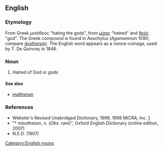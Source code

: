 ==English==
{{wikipedia|Misotheism}}
===Etymology===
From Greek μισόθεος "hating the gods", from [[μίσος]] "hatred" and  [[θεός]]  "god". The Greek compound is found in Aeschylus (''Agamemnon'' 1090; compare [[dystheism]]). The English word appears as a nonce-coinage, used by T. De Quincey in 1846.

===Noun===
{{en-noun|-}}

# {{cx|obsolete|rare|lang=en}} Hatred of God or gods

====See also====
* [[maltheism]]

===References===
* Webster's Revised Unabridged Dictionary, 1996, 1998 MICRA, Inc. [http://dictionary.reference.com/browse/misotheism]
* "† misotheism, ''n.'' (''Obs. rare'')", Oxford English Dictionary (online edition, 2007)
* N.E.D. (1907)

[[Category:English nouns]]